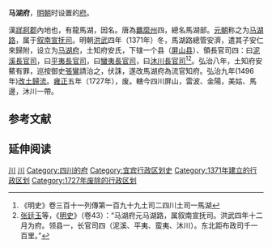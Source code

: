'''马湖府'''，[[明朝|明朝]]时设置的[[府_(行政区划)|府]]。

漢[[牂牁郡|牂牁郡]]內地也，有龍馬湖，因名。唐為[[羈縻州|羈縻州]]四，總名馬湖部。[[元朝|元朝]]称之为[[马湖路|马湖路]]，属于[[叙南宣抚司|叙南宣抚司]]。明朝[[洪武|洪武]]四年（1371年）冬，馬湖路總管安濟，遣其子安仁來歸附，设立为[[马湖府|马湖府]]，土知府安氏，下辖一个县（[[屏山县|屏山县]]）、領長官司四：曰[[泥溪長官司|泥溪長官司]]，曰[[平夷長官司|平夷長官司]]，曰[[蠻夷長官司|蠻夷長官司]]，曰[[沐川長官司|沐川長官司]]<ref>《明史》卷三百十一列傳第一百九十九土司二四川土司一馬湖</ref><ref>[[张廷玉|张廷玉]]等，《[[明史|明史]]》（卷43）：“马湖府元马湖路，属叙南宣抚司。洪武四年十二月为府。领县一，长官司四（泥溪、平夷、蛮夷、沐川）。东北距布政司千一百里。”</ref>。弘治八年，土知府安鰲有罪，巡按御史[[張鸞|張鸞]]請治之，伏誅，遂改馬湖府為流官知府。弘治九年(1496年)[[改土歸流|改土歸流]]。[[雍正|雍正]]五年（1727年），废。轄今四川屏山，雷波、金陽，美姑、馬邊，沐川一帶。

==参考文献==
{{reflist}}
== 延伸阅读 ==
{{Wikisource further reading}}
{{明朝行政区划|nocat}}
{{四川行政区划小作品}}
[[Category:明朝的府|川]]
[[Category:清朝的府|川]]
[[Category:四川的府|Category:四川的府]]
[[Category:宜宾行政区划史|Category:宜宾行政区划史]]
[[Category:1371年建立的行政区划|Category:1371年建立的行政区划]]
[[Category:1727年废除的行政区划|Category:1727年废除的行政区划]]